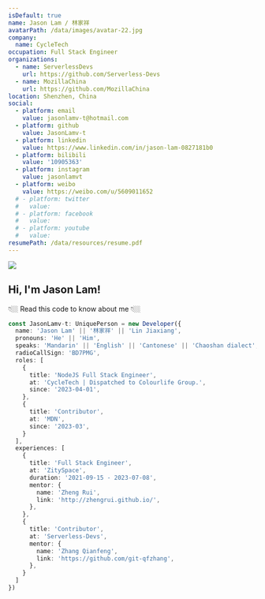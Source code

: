 ```yaml
---
isDefault: true
name: Jason Lam / 林家祥
avatarPath: /data/images/avatar-22.jpg
company:
  name: CycleTech
occupation: Full Stack Engineer
organizations:
  - name: ServerlessDevs
    url: https://github.com/Serverless-Devs
  - name: MozillaChina
    url: https://github.com/MozillaChina
location: Shenzhen, China
social:
  - platform: email
    value: jasonlamv-t@hotmail.com
  - platform: github
    value: JasonLamv-t
  - platform: linkedin
    value: https://www.linkedin.com/in/jason-lam-0827181b0
  - platform: bilibili
    value: '10905363'
  - platform: instagram
    value: jasonlamvt
  - platform: weibo
    value: https://weibo.com/u/5609011652
  # - platform: twitter
  #   value:
  # - platform: facebook
  #   value:
  # - platform: youtube
  #   value:
resumePath: /data/resources/resume.pdf
---
```


<span className="h-16 flex flex-row mt-6 mb-2">
  <img
    className="w-8 h-8"
    src="https://image-lake.oss-cn-hangzhou.aliyuncs.com/uPic/e6c9d24egy1h1571l0uucg205k05egri.gif"
  />
  <h2 className="mb-0 mt-8 align-middle">Hi, I'm Jason Lam!</h2>
</span>

<span className="mt-2">👇🏼 Read this code to know about me 👇🏼</span>

```typescript
const JasonLamv-t: UniquePerson = new Developer({
  name: 'Jason Lam' || '林家祥' || 'Lin Jiaxiang',
  pronouns: 'He' || 'Him',
  speaks: 'Mandarin' || 'English' || 'Cantonese' || 'Chaoshan dialect',
  radioCallSign: 'BD7PMG',
  roles: [
    {
      title: 'NodeJS Full Stack Engineer',
      at: 'CycleTech | Dispatched to Colourlife Group.',
      since: '2023-04-01',
    },
    {
      title: 'Contributor',
      at: 'MDN',
      since: '2023-03',
    }
  ],
  experiences: [
    {
      title: 'Full Stack Engineer',
      at: 'ZitySpace',
      duration: '2021-09-15 - 2023-07-08',
      mentor: {
        name: 'Zheng Rui',
        link: 'http://zhengrui.github.io/',
      },
    },
    {
      title: 'Contributor',
      at: 'Serverless-Devs',
      mentor: {
        name: 'Zhang Qianfeng',
        link: 'https://github.com/git-qfzhang',
      },
    }
  ]
})
```
